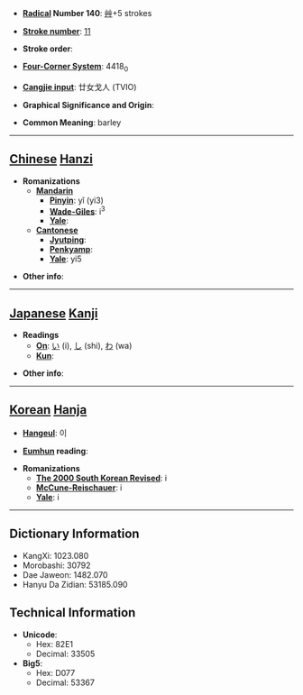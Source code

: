 * '''[[Wiktionary:Chinese radical index| Radical]] Number 140''': [[Wiktionary:Chinese radical index 艸|艸]]+5 strokes

* '''[[Wiktionary:Chinese total strokes index|Stroke number]]''': [[Wiktionary:Chinese total strokes index 11|11]]

* '''Stroke order''': 

* '''[[Wiktionary:Chinese four corner index|Four-Corner System]]''': 4418<sub>0</sub>

* '''[[Wiktionary:Chinese Cangjie index|Cangjie input]]''': 廿女戈人 (TVIO)

* '''Graphical Significance and Origin''': 

* '''Common Meaning''': barley

----

== [[Chinese]] [[Hanzi]] ==

* '''Romanizations'''
** '''[[Mandarin]]'''
*** '''[[Pinyin]]''': yǐ (yi3)
*** '''[[Wade-Giles]]''': i<sup>3</sup>
*** '''[[Yale]]''': 
** '''[[Cantonese]]'''
*** '''[[Jyutping]]''':
*** '''[[Penkyamp]]''': 
*** '''[[Yale]]''': yi5

* '''Other info''': 

----

== [[Japanese]] [[Kanji]] ==

* '''Readings'''
** '''[[On]]''': [[い]] (i), [[し]] (shi), [[わ]] (wa)
** '''[[Kun]]''': 

* '''Other info''':  

----

== [[Korean]] [[Hanja]] ==

* '''[[Hangeul]]''': 이

* '''[[Eumhun]] reading''': 

* '''Romanizations'''
** '''[[The 2000 South Korean Revised Romanization|The 2000 South Korean Revised]]''': i
** '''[[McCune-Reischauer]]''': i
** '''[[Yale]]''': i

----

== Dictionary Information ==

* KangXi: 1023.080
* Morobashi: 30792
* Dae Jaweon: 1482.070
* Hanyu Da Zidian: 53185.090

== Technical Information ==

* '''Unicode''':
** Hex: 82E1
** Decimal: 33505
* '''Big5''':
** Hex: D077
** Decimal: 53367